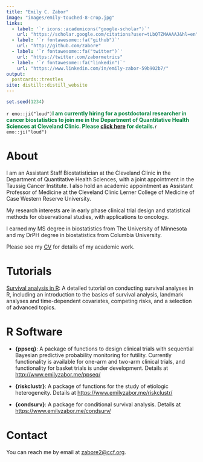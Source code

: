 ---
title: "Emily C. Zabor"
image: "images/emily-touched-8-crop.jpg"
links:
  - label: '`r icons::academicons("google-scholar")`'
    url: "https://scholar.google.com/citations?user=tLbQTZMAAAAJ&hl=en"
  - label: '`r fontawesome::fa("github")`'
    url: "http://github.com/zabore"
  - label: '`r fontawesome::fa("twitter")`'
    url: "https://twitter.com/zabormetrics"
  - label: '`r fontawesome::fa("linkedin")`'
    url: "https://www.linkedin.com/in/emily-zabor-59b902b7/"
output: 
  postcards::trestles
site: distill::distill_website
---

<link rel="stylesheet" href="academicicons/css/academicons.min.css"/>

```{r echo = FALSE}
set.seed(1234)
```

`r emo::ji("loud")`<span style="color:#00843d;">**I am currently hiring for a postdoctoral researcher in cancer biostatistics to join me in the Department of Quantitative Health Sciences at Cleveland Clinic. Please [click here](postdoc-ad.html) for details.**</span>`r emo::ji("loud")`

# About 

I am an Assistant Staff Biostatistician at the Cleveland Clinic in the Department of Quantitative Health Sciences, with a joint appointment in the Taussig Cancer Institute. I also hold an academic appointment as Assistant Professor of Medicine at the Cleveland Clinic Lerner College of Medicine of Case Western Reserve University. 

My research interests are in early phase clinical trial design and statistical methods for observational studies, with applications to oncology.

I earned my MS degree in biostatistics from The University of Minnesota and my DrPH degree in biostatistics from Columbia University.  

Please see my [CV](./files/Zabor_Emily_CV.pdf) for details of my academic work.


# Tutorials

[Survival analysis in R](https://www.emilyzabor.me/tutorials/survival_analysis_in_r_tutorial.html): A detailed tutorial on conducting survival analyses in R, including an introduction to the basics of survival analysis, landmark analyses and time-dependent covariates, competing risks, and a selection of advanced topics.


# R Software

- **{ppseq}**: A package of functions to design clinical trials with sequential Bayesian predictive probability monitoring for futility. Currently functionality is available for one-arm and two-arm clinical trials, and functionality for basket trials is under development. Details at [http://www.emilyzabor.me/ppseq/](http://www.emilyzabor.me/ppseq/)

- **{riskclustr}**: A package of functions for the study of etiologic heterogeneity. Details at [https://www.emilyzabor.me/riskclustr/](https://www.emilyzabor.me/riskclustr/)

- **{condsurv}**: A package for conditional survival analysis. Details at [https://www.emilyzabor.me/condsurv/](https://www.emilyzabor.me/condsurv/)


# Contact

You can reach me by email at [zabore2@ccf.org](mailto:zabore2@ccf.org).

